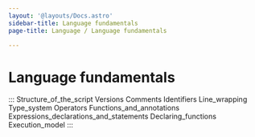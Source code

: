 ```yaml
---
layout: '@layouts/Docs.astro'
sidebar-title: Language fundamentals
page-title: Language / Language fundamentals

---
```

# Language fundamentals

::: 
Structure_of_the_script Versions Comments Identifiers Line_wrapping
Type_system Operators Functions_and_annotations
Expressions_declarations_and_statements Declaring_functions
Execution_model
:::
